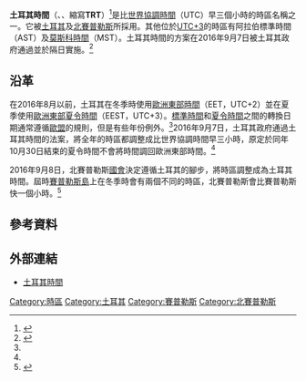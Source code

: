 {{Time zones of Europe}}
'''土耳其時間'''（{{lang-tr|'''Türkiye Zaman Dilimi'''}}、{{lang-en|'''Turkey Time'''}}、縮寫'''TRT'''）<ref name="zones">{{cite web |url=http://www.timeanddate.com/time/zone/turkey/istanbul |title=Time Zones - Istanbul |author=<!--Staff writer(s); no by-line.--> |date= |website=timeanddate.com |publisher= |accessdate=2016-09-11 |language=en |archive-url=https://web.archive.org/web/20161125082635/http://www.timeanddate.com/time/zone/turkey/istanbul |archive-date=2016-11-25 |dead-url=yes }}</ref>是比[[世界協調時間|世界協調時間]]（UTC）早三個小時的時區名稱之一。它被[[土耳其|土耳其]]及[[北賽普勒斯|北賽普勒斯]]所採用。其他位於[[UTC+3|UTC+3]]的時區有阿拉伯標準時間（AST）及[[莫斯科時間|莫斯科時間]]（MST）。土耳其時間的方案在2016年9月7日被土耳其政府通過並於隔日實施。<ref name="guardian">{{Cite web|url=https://www.theguardian.com/world/2016/sep/08/turkey-to-stay-on-summer-time-all-year-round|title=Turkey to stay on summer time all year round|last=France-Presse|first=Agence|date=2016-09-08|publisher=[[衛報|衛報]]|accessdate=2017-01-04|language=en|archive-date=2020-11-08|archive-url=https://web.archive.org/web/20201108143531/https://www.theguardian.com/world/2016/sep/08/turkey-to-stay-on-summer-time-all-year-round|dead-url=no}}</ref>

==沿革==

在2016年8月以前，土耳其在冬季時使用[[歐洲東部時間|歐洲東部時間]]（EET，UTC+2）並在夏季使用[[歐洲東部夏令時間|歐洲東部夏令時間]]（EEST，UTC+3）。[[標準時間|標準時間]]和[[夏令時間|夏令時間]]之間的轉換日期通常遵循[[歐盟|歐盟]]的規則，但是有些年份例外。<ref name="zones"/>2016年9月7日，土耳其政府通過土耳其時間的法案，將全年的時區都調整成比世界協調時間早三小時，原定於同年10月30日結束的夏令時間不會將時間調回歐洲東部時間。<ref name="guardian"/>

2016年9月8日，北賽普勒斯[[共和國議會_(北賽普勒斯)|國會]]決定遵循土耳其的腳步，將時區調整成為土耳其時間。屆時[[賽普勒斯島|賽普勒斯島]]上在冬季時會有兩個不同的時區，北賽普勒斯會比賽普勒斯快一個小時。<ref>{{cite web|url=http://cyprus-mail.com/2016/09/08/two-time-zones-cyprus-turkey-will-not-turn-clocks-back-next-month/|title=Cyprus to have two time zones, north to follow Turkey in refusing to turn clocks back|publisher=Cyprus Mail|date=2016-09-08|accessdate=2017-01-04|language=en|archive-date=2020-11-08|archive-url=https://web.archive.org/web/20201108112525/http://cyprus-mail.com/2016/09/08/two-time-zones-cyprus-turkey-will-not-turn-clocks-back-next-month/|dead-url=no}}</ref>

==參考資料==
{{reflist}}

== 外部連結 ==
* [https://www.timeanddate.com/worldclock/turkey 土耳其時間] {{Wayback|url=https://www.timeanddate.com/worldclock/turkey |date=20201001033036 }}

{{亞洲題目|標準時間}}
{{歐洲題目|標準時間}}

[[Category:時區|Category:時區]]
[[Category:土耳其|Category:土耳其]]
[[Category:賽普勒斯|Category:賽普勒斯]]
[[Category:北賽普勒斯|Category:北賽普勒斯]]